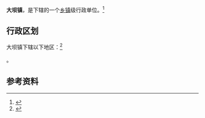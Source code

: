 {{中国乡级行政区|52/03/82/108/000}}

'''大坝镇'''，是{{PRC admin/fullname|52/03/82/108/000|3}}下辖的一个[[乡镇|乡镇]]级行政单位。<ref>{{PRC admin/ref sgc|{{PRC admin/parent|52/03/82/108/000}}}}</ref>

== 行政区划 ==

大坝镇下辖以下地区：<ref>{{PRC admin/ref sgc|52/03/82/108/000}}</ref>

{{PRC admin/children|52/03/82/108/000}}。

== 参考资料 ==

{{reflist}}

{{行政区划小作品}}
{{PRC admin/navcat|52/03/82/108/000}}